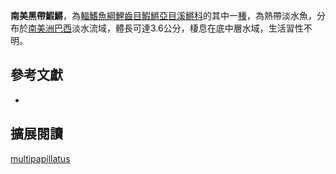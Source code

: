 {{Speciesbox
| name = 南美黑帶鰕鱂 
| status = NE
| status_system = IUCN3.1
| image = 
| image_width = 250px
| genus = Cynopoecilus
| species = multipapillatus
| authority = [[Costa|Costa]], 2002
| synonyms = 
}}
'''南美黑帶鰕鱂'''，為[[輻鰭魚綱|輻鰭魚綱]][[鯉齒目|鯉齒目]][[鰕鱂亞目|鰕鱂亞目]][[溪鱂科|溪鱂科]]的其中一[[種|種]]，為熱帶淡水魚，分布於[[南美洲|南美洲]][[巴西|巴西]]淡水流域，體長可達3.6公分，棲息在底中層水域，生活習性不明。
== 參考文獻 ==
*{{FishBase_species|genus=Cynopoecilus|species=multipapillatus|year=2014|month=8}}

== 擴展閱讀 ==
{{refbegin}}
{{wikispecies-inline|Cynopoecilus multipapillatus|南美黑帶鰕鱂}}
{{refend}}
{{Taxonbar|from=Q5580187}}

[[Category:黑帶鰕鱂屬|multipapillatus]]


{{魚類小作品}}